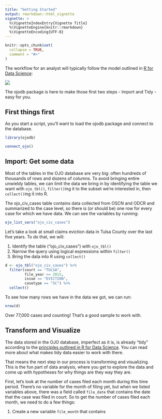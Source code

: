 ```yaml
---
title: "Getting Started"
output: rmarkdown::html_vignette
vignette: >
  %\VignetteIndexEntry{Vignette Title}
  %\VignetteEngine{knitr::rmarkdown}
  %\VignetteEncoding{UTF-8}
---
```


```r
knitr::opts_chunk$set(
  collapse = TRUE,
  comment = "#>"
)
```

The workflow for an analyst will typically follow the model outlined in [R for Data Science](https://r4ds.had.co.nz/introduction.html):

![](https://d33wubrfki0l68.cloudfront.net/571b056757d68e6df81a3e3853f54d3c76ad6efc/32d37/diagrams/data-science.png)

The ojodb package is here to make those first two steps - Import and Tidy - easy for you.

## First things first

As you start a script, you'll want to load the ojodb package and connect to the database.

```r
library(ojodb)

connect_ojo()
```

## Import: Get some data

Most of the tables in the OJO database are very big: often hundreds of thousands of rows and dozens of columns. To avoid bringing entire unwieldy tables, we can limit the data we bring in by identifying the table we want with `ojo_tbl()`, `filter()`ing it to the subset we're interested in, then `collect()`ing it into R.

The ojo_civ_cases table contains data collected from OSCN and ODCR and summarized to the case level, so there is (or should be) one row for every case for which we have data. We can see the variables by running:


```r
ojo_list_vars("ojo_civ_cases")
```

Let's take a look at small claims eviction data in Tulsa County over the last five years. To do that, we will:

1. Identify the table ("ojo_civ_cases") with `ojo_tbl()`
2. Narrow the query using logical expressions within `filter()`
3. Bring the data into R using `collect()`

```r
d <- ojo_tbl("ojo_civ_cases") %>% 
  filter(court == "TULSA",
         file_year >= 2015,
         issue == "EVICTION",
         casetype == "SC") %>% 
  collect()
```

To see how many rows we have in the data we got, we can run:

```r
nrow(d)
```

Over 77,000 cases and counting! That's a good sample to work with.

## Transform and Visualize

The data stored in the OJO database, imperfect as it is, is already "tidy" according to the [principles outlined in R for Data Science](https://r4ds.had.co.nz/tidy-data.html). You can read more about what makes tidy data easier to work with there.

That means the next step in our process is transforming and visualizing. This is the fun part of data analysis, where you get to explore the data and come up with hypotheses for why things are they way they are.

First, let's look at the number of cases filed each month during this time period. There's no variable for the month of filing yet, but when we listed variables above, there was a field called `file_date` that contains the date that the case was filed in court. So to get the number of cases filed each month, we need to do a few things:

1. Create a new variable `file_month` that contains 

```r

```




